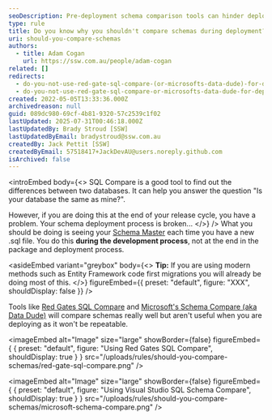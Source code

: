 ```yaml
---
seoDescription: Pre-deployment schema comparison tools can hinder deployment efficiency by making it a step at the end of your process.
type: rule
title: Do you know why you shouldn't compare schemas during deployment?
uri: should-you-compare-schemas
authors:
  - title: Adam Cogan
    url: https://ssw.com.au/people/adam-cogan
related: []
redirects:
  - do-you-not-use-red-gate-sql-compare-(or-microsofts-data-dude)-for-deployment-(because-they-are-a-step-at-the-end-of-your-process)
  - do-you-not-use-red-gate-sql-compare-or-microsofts-data-dude-for-deployment-because-they-are-a-step-at-the-end-of-your-process
created: 2022-05-05T13:33:36.000Z
archivedreason: null
guid: 089dc980-69cf-4b81-9320-57c2539c1f02
lastUpdated: 2025-07-31T00:46:18.000Z
lastUpdatedBy: Brady Stroud [SSW]
lastUpdatedByEmail: bradystroud@ssw.com.au
createdBy: Jack Pettit [SSW]
createdByEmail: 57518417+JackDevAU@users.noreply.github.com
isArchived: false
---
```


<introEmbed
  body={<>
SQL Compare is a good tool to find out the differences between two databases. It can help you answer the question "Is your database the same as mine?".

However, if you are doing this at the end of your release cycle, you have a problem. Your schema deployment process is broken...
  </>}
/>
What you should be doing is seeing your [Schema Master](/have-a-schema-master "Database Schema Master") each time you have a new .sql file. You do this **during the development process**, not at the end in the package and deployment process.

<asideEmbed
  variant="greybox"
  body={<>
    **Tip:** If you are using modern methods such as Entity Framework code first migrations you will already be doing most of this.
  </>}
  figureEmbed={{
    preset: "default",
    figure: "XXX",
    shouldDisplay: false
  }}
/>

Tools like [Red Gates SQL Compare](https://www.red-gate.com/products/sql-development/sql-compare/) and [Microsoft's Schema Compare (aka Data Dude)](https://docs.microsoft.com/en-us/sql/ssdt/how-to-use-schema-compare-to-compare-different-database-definitions?WT.mc_id=DP-MVP-33518) will compare schemas really well but aren't useful when you are deploying as it won't be repeatable.


<imageEmbed
  alt="Image"
  size="large"
  showBorder={false}
  figureEmbed={ {
    preset: "default",
    figure: "Using Red Gates SQL Compare",
    shouldDisplay: true
  } }
  src="/uploads/rules/should-you-compare-schemas/red-gate-sql-compare.png"
/>


<imageEmbed
  alt="Image"
  size="large"
  showBorder={false}
  figureEmbed={ {
    preset: "default",
    figure: "Using Visual Studio SQL Schema Compare",
    shouldDisplay: true
  } }
  src="/uploads/rules/should-you-compare-schemas/microsoft-schema-compare.png"
/>
